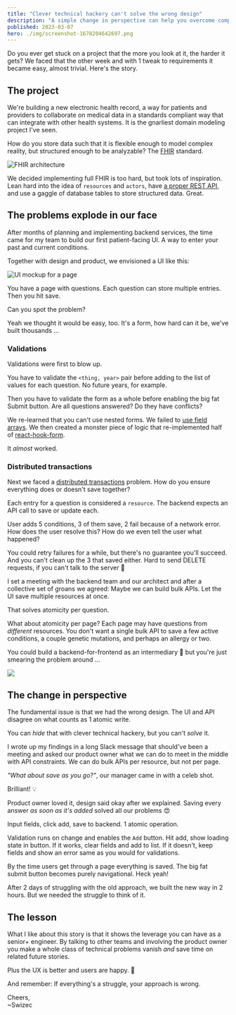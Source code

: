 ```yaml
---
title: "Clever technical hackery can't solve the wrong design"
description: "A simple change in perspective can help you overcome complex technical challenges and save time on future projects."
published: 2023-03-07
hero: ./img/screenshot-1678204642697.png
---
```


Do you ever get stuck on a project that the more you look at it, the harder it gets? We faced that the other week and with 1 tweak to requirements it became easy, almost trivial. Here's the story.

## The project

We're building a new electronic health record, a way for patients and providers to collaborate on medical data in a standards compliant way that can integrate with other health systems. It is the gnarliest domain modeling project I've seen.

How do you store data such that it is flexible enough to model complex reality, but structured enough to be analyzable? The [FHIR](http://fhir.org) standard.

![FHIR architecture](./img/FHIR-architecture74a4a6.png)

We decided implementing full FHIR is too hard, but took lots of inspiration. Lean hard into the idea of `resources` and `actors`, have [a proper REST API](https://swizec.com/blog/better-tooling-wont-fix-your-api/), and use a gaggle of database tables to store structured data. Great.

## The problems explode in our face

After months of planning and implementing backend services, the time came for my team to build our first patient-facing UI. A way to enter your past and current conditions.

Together with design and product, we envisioned a UI like this:

![UI mockup for a page](./img/UI-mockup-for-a-pagej8ajg4.png)

You have a page with questions. Each question can store multiple entries. Then you hit save.

Can you spot the problem?

Yeah we thought it would be easy, too. It's a form, how hard can it be, we've built thousands ...

### Validations

Validations were first to blow up.

You have to validate the `<thing, year>` pair before adding to the list of values for each question. No future years, for example.

Then you have to validate the form as a whole before enabling the big fat Submit button. Are all questions answered? Do they have conflicts?

We re-learned that you can't use nested forms. We failed to [use field arrays](https://react-hook-form.com/api/usefieldarray/). We then created a monster piece of logic that re-implemented half of [react-hook-form](https://swizec.com/blog/why-reacthookform-is-my-new-favorite-form-library/).

It _almost_ worked.

### Distributed transactions

Next we faced a [distributed transactions](https://en.wikipedia.org/wiki/Distributed_transaction) problem. How do you ensure everything does or doesn't save together?

Each entry for a question is considered a `resource`. The backend expects an API call to save or update each.

User adds 5 conditions, 3 of them save, 2 fail because of a network error. How does the user resolve this? How do we even tell the user what happened?

You could retry failures for a while, but there's no guarantee you'll succeed. And you can't clean up the 3 that saved either. Hard to send DELETE requests, if you can't talk to the server 💩

I set a meeting with the backend team and our architect and after a collective set of groans we agreed: Maybe we can build bulk APIs. Let the UI save multiple resources at once.

That solves atomicity per question.

What about atomicity per page? Each page may have questions from _different_ resources. You don't want a single bulk API to save a few active conditions, a couple genetic mutations, and perhaps an allergy or two.

You could build a backend-for-frontend as an intermediary 🤔 but you're just smearing the problem around ...

![](giphy:argh)

## The change in perspective

The fundamental issue is that we had the wrong design. The UI and API disagree on what counts as 1 atomic write.

You can _hide_ that with clever technical hackery, but you can't _solve_ it.

I wrote up my findings in a long Slack message that should've been a meeting and asked our product owner what we can do to meet in the middle with API constraints. We can do bulk APIs per resource, but not per page.

_"What about save as you go?"_, our manager came in with a celeb shot.

Brilliant! 💡

Product owner loved it, design said okay after we explained. Saving every answer _as soon as it's added_ solved all our problems 😍

Input fields, click add, save to backend. 1 atomic operation.

Validation runs on change and enables the `Add` button. Hit add, show loading state in button. If it works, clear fields and add to list. If it doesn't, keep fields and show an error same as you would for validations.

By the time users get through a page everything is saved. The big fat submit button becomes purely navigational. Heck yeah!

After 2 days of struggling with the old approach, we built the new way in 2 hours. But we needed the struggle to think of it.

## The lesson

What I like about this story is that it shows the leverage you can have as a senior+ engineer. By talking to other teams and involving the product owner you make a whole class of technical problems vanish _and_ save time on related future stories.

Plus the UX is better and users are happy. 🤘

And remember: If everything's a struggle, your approach is wrong.

Cheers,<br/>
~Swizec
